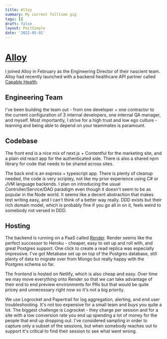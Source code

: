 ```yaml
---
title: Alloy
summary: My current fulltime gig
tags: []
draft: false
layout: PostSimple
date: '2022-05-01'
---
```


# [Alloy](https://www.myalloy.com/)

I joined Alloy in February as the Engineering Director of their nascient team. Alloy had recently launched with a backend healthcare API partner called [Capable Health](https://capablehealth.com/).

## Engineering Team

I've been building the team out - from one developer + one contractor to the current configuration of 3 internal developers, one internal QA manager, and myself. Most importantly, I strive for a high trust and low ego culture - learning and being able to depend on your teammates is paramount.

## Codebase

The front end is a nice mix of next.js + Contentful for the marketing site, and a plain old react app for the authenticated side. There is also a shared npm library for code that needs to be shared across sites.

The back end is an express + typescript app. There is plenty of cleanup needed, the code is very scriptey, not like my prior experience using C# or JVM language backends. I plan on introducing the usual Controller/Service/DAO paradigm even though it doesn't seem to be as popular in the Node world. It seems like a decent abstraction that makes test writing easy, and I can't think of a better way really. DDD exists but their rich domain model, which is probably fine if you go all in on it, feels weird to somebody not versed in DDD.

## Hosting

The backend is running on a PaaS called [Render](https://render.com). Render seems like the perfect successor to Heroku - cheaper, easy to set up and roll with, and great Postgres support. One click to create a read replica was especially impressive. I've got Metabase set up on top of the Postgres database, still plenty of data to migrate over from Mongo but really happy with the Postgres schema so far.

The frontend is hosted on Netlify, which is also cheap and easy. Over time we may move everything onto Render so that we can take advantage of their end to end preview environments for PRs but that would be quite pricey and unnecessary right now so it's not a big priority.

We use Logrocket and Papertrail for log aggregation, alerting, and end user troubleshooting. It's not too expensive for a small team and buys you quite a lot. The biggest challenge is Logrocket - they charge per session and for a site with a low conversion rate you end up spending a lot of money for the people that end up dropping out. I've considered sampling in order to capture only a subset of the sessions, but when somebody reaches out to support it's critical to find their session to see what went wrong.
